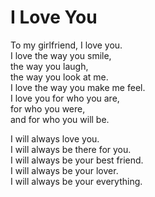 # I Love You

To my girlfriend, I love you.<br />
I love the way you smile,<br />
the way you laugh,<br />
the way you look at me.<br />
I love the way you make me feel. <br />
I love you for who you are,<br />
for who you were,<br />
and for who you will be.

I will always love you. <br />
I will always be there for you. <br />
I will always be your best friend. <br />
I will always be your lover. <br />
I will always be your everything.



